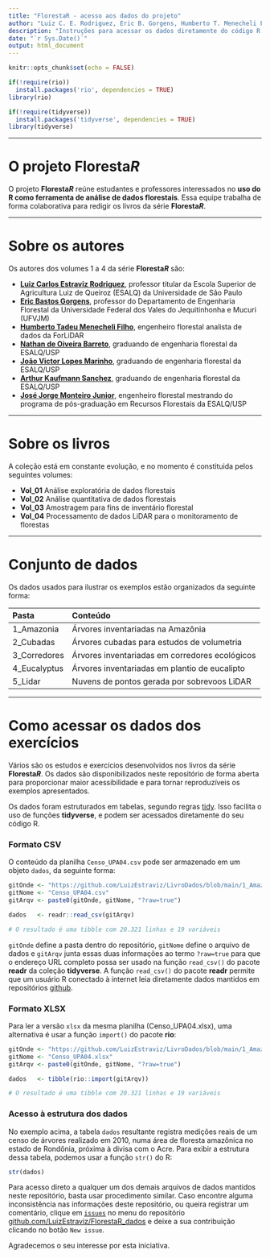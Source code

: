 ```yaml
---
title: "FlorestaR - acesso aos dados do projeto"
author: "Luiz C. E. Rodriguez, Eric B. Gorgens, Humberto T. Menecheli Filho, Nathan O. Barreto, João V.L. Marinho, Arthur K. Sanchez, José J. Monteiro"
description: "Instruções para acessar os dados diretamente do código R usado nos exercícios dos livros da série FlorestaR"
date: "`r Sys.Date()`"
output: html_document
---
```


```r
knitr::opts_chunk$set(echo = FALSE)

if(!require(rio))
  install.packages('rio', dependencies = TRUE)
library(rio)

if(!require(tidyverse))
  install.packages('tidyverse', dependencies = TRUE)
library(tidyverse)

```

------------------------------------------------------------------------

# O projeto Floresta*R*

O projeto **Floresta*R*** reúne estudantes e professores interessados no **uso do R como ferramenta de análise de dados florestais**. Essa equipe trabalha de forma colaborativa para redigir os livros da série **Floresta*R***.

------------------------------------------------------------------------

# Sobre os autores

Os autores dos volumes 1 a 4 da série **Floresta*R*** são:

-   [**Luiz Carlos Estraviz Rodriguez**]{.ul}, professor titular da Escola Superior de Agricultura Luiz de Queiroz (ESALQ) da Universidade de São Paulo
-   [**Eric Bastos Gorgens**]{.ul}, professor do Departamento de Engenharia Florestal da Universidade Federal dos Vales do Jequitinhonha e Mucuri (UFVJM)
-   [**Humberto Tadeu Menecheli Filho**]{.ul}, engenheiro florestal analista de dados da ForLiDAR
-   [**Nathan de Oiveira Barreto**]{.ul}, graduando de engenharia florestal da ESALQ/USP
-   [**João Victor Lopes Marinho**]{.ul}, graduando de engenharia florestal da ESALQ/USP
-   [**Arthur Kaufmann Sanchez**]{.ul}, graduando de engenharia florestal da ESALQ/USP
-   [**José Jorge Monteiro Junior**]{.ul}, engenheiro florestal mestrando do programa de pós-graduação em Recursos Florestais da ESALQ/USP

------------------------------------------------------------------------

# Sobre os livros

A coleção está em constante evolução, e no momento é constituida pelos seguintes volumes:

-   **Vol_01** Análise exploratória de dados florestais
-   **Vol_02** Análise quantitativa de dados florestais
-   **Vol_03** Amostragem para fins de inventário florestal
-   **Vol_04** Processamento de dados LiDAR para o monitoramento de florestas

------------------------------------------------------------------------

# Conjunto de dados

Os dados usados para ilustrar os exemplos estão organizados da seguinte forma:

| Pasta        | Conteúdo                                       |
|:-------------|:-----------------------------------------------|
| 1_Amazonia   | Árvores inventariadas na Amazônia              |
| 2_Cubadas    | Árvores cubadas para estudos de volumetria     |
| 3_Corredores | Árvores inventariadas em corredores ecológicos |
| 4_Eucalyptus | Árvores inventariadas em plantio de eucalipto  |
| 5_Lidar      | Nuvens de pontos gerada por sobrevoos LiDAR    |

------------------------------------------------------------------------

# Como acessar os dados dos exercícios

Vários são os estudos e exercícios desenvolvidos nos livros da série **Floresta*R***. Os dados são disponibilizados neste repositório de forma aberta para proporcionar maior acessibilidade e para tornar reproduzíveis os exemplos apresentados.

Os dados foram estruturados em tabelas, segundo regras [tidy](https://r4ds.had.co.nz/tidy-data.html). Isso facilita o uso de funções **tidyverse**, e podem ser acessados diretamente do seu código R.

### Formato CSV

O conteúdo da planilha `Censo_UPA04.csv` pode ser armazenado em um objeto `dados`, da seguinte forma:

```r
gitOnde <- "https://github.com/LuizEstraviz/LivroDados/blob/main/1_Amazonia/"
gitNome <- "Censo_UPA04.csv"
gitArqv <- paste0(gitOnde, gitNome, "?raw=true")

dados   <- readr::read_csv(gitArqv)

# O resultado é uma tibble com 20.321 linhas e 19 variáveis
```

`gitOnde` define a pasta dentro do repositório, `gitNome` define o arquivo de dados e `gitArqv` junta essas duas informações ao termo `?raw=true` para que o endereço URL completo possa ser usado na função `read_csv()` do pacote **readr** da coleção **tidyverse**. A função `read_csv()` do pacote **readr** permite que um usuário R conectado à internet leia diretamente dados mantidos em repositórios [github](https://github.com).

### Formato XLSX

Para ler a versão `xlsx` da mesma planilha (Censo_UPA04.xlsx), uma alternativa é usar a função `import()` do pacote **rio**:

```r
gitOnde <- "https://github.com/LuizEstraviz/LivroDados/blob/main/1_Amazonia/"
gitNome <- "Censo_UPA04.xlsx"
gitArqv <- paste0(gitOnde, gitNome, "?raw=true")

dados   <- tibble(rio::import(gitArqv))

# O resultado é uma tibble com 20.321 linhas e 19 variáveis
```

### Acesso à estrutura dos dados

No exemplo acima, a tabela `dados` resultante registra medições reais de um censo de árvores realizado em 2010, numa área de floresta amazônica no estado de Rondônia, próxima à divisa com o Acre. Para exibir a estrutura dessa tabela, podemos usar a função `str()` do R:

```r
str(dados)
```

Para acesso direto a qualquer um dos demais arquivos de dados mantidos neste repositório, basta usar procedimento similar. Caso encontre alguma inconsistência nas informações deste repositório, ou queira registrar um comentário, clique em [`issues`](https://github.com/LuizEstraviz/FlorestaR_dados/issues) no menu do repositório [github.com/LuizEstraviz/FlorestaR_dados](https://github.com/LuizEstraviz/FlorestaR_dados) e deixe a sua contribuição clicando no botão `New issue`.

Agradecemos o seu interesse por esta iniciativa.
